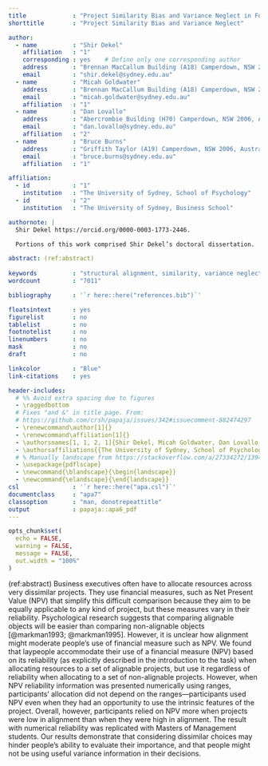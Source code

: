 ```yaml
---
title             : "Project Similarity Bias and Variance Neglect in Forecast Metric Evaluation"
shorttitle        : "Project Similarity Bias and Variance Neglect"

author: 
  - name          : "Shir Dekel"
    affiliation   : "1"
    corresponding : yes    # Define only one corresponding author
    address       : "Brennan MacCallum Building (A18) Camperdown, NSW 2006, Australia"
    email         : "shir.dekel@sydney.edu.au"
  - name          : "Micah Goldwater"
    address       : "Brennan MacCallum Building (A18) Camperdown, NSW 2006, Australia"
    email         : "micah.goldwater@sydney.edu.au"
    affiliation   : "1"
  - name          : "Dan Lovallo"
    address       : "Abercrombie Building (H70) Camperdown, NSW 2006, Australia"
    email         : "dan.lovallo@sydney.edu.au"
    affiliation   : "2"
  - name          : "Bruce Burns"
    address       : "Griffith Taylor (A19) Camperdown, NSW 2006, Australia"
    email         : "bruce.burns@sydney.edu.au"
    affiliation   : "1"

affiliation:
  - id            : "1"
    institution   : "The University of Sydney, School of Psychology"
  - id            : "2"
    institution   : "The University of Sydney, Business School"

authornote: |
  Shir Dekel https://orcid.org/0000-0003-1773-2446.  

  Portions of this work comprised Shir Dekel’s doctoral dissertation.

abstract: (ref:abstract)
  
keywords          : "structural alignment, similarity, variance neglect, Net Present Value, capital allocation"
wordcount         : "7011"

bibliography      : '`r here::here("references.bib")`'

floatsintext      : yes
figurelist        : no
tablelist         : no
footnotelist      : no
linenumbers       : no
mask              : no
draft             : no

linkcolor         : "Blue"
link-citations    : yes

header-includes:
  # %% Avoid extra spacing due to figures
  - \raggedbottom
  # Fixes "and &" in title page. From:
  # https://github.com/crsh/papaja/issues/342#issuecomment-882474297
  - \renewcommand\author[1]{}
  - \renewcommand\affiliation[1]{}
  - \authorsnames[1, 1, 2, 1]{Shir Dekel, Micah Goldwater, Dan Lovallo, Bruce Burns}
  - \authorsaffiliations{{The University of Sydney, School of Psychology}, {The University of Sydney, Business School}}
  # % Manually landscape from https://stackoverflow.com/a/27334272/13945974
  - \usepackage{pdflscape}
  - \newcommand{\blandscape}{\begin{landscape}}
  - \newcommand{\elandscape}{\end{landscape}}
csl               : '`r here::here("apa.csl")`'
documentclass     : "apa7"
classoption       : "man, donotrepeattitle"
output            : papaja::apa6_pdf
---
```


```r
opts_chunk$set(
  echo = FALSE,
  warning = FALSE,
  message = FALSE,
  out.width = "100%"
)
```

(ref:abstract) Business executives often have to allocate resources across very
dissimilar projects. They use financial measures, such as Net Present Value
(NPV) that simplify this difficult comparison because they aim to be equally
applicable to any kind of project, but these measures vary in their reliability.
Psychological research suggests that comparing alignable objects will be easier
than comparing non-alignable objects [@markman1993; @markman1995]. However, it
is unclear how alignment might moderate people's use of financial measure such
as NPV. We found that laypeople accommodate their use of a financial measure
(NPV) based on its reliability (as explicitly described in the introduction to
the task) when allocating resources to a set of alignable projects, but use it
regardless of reliability when allocating to a set of non-alignable projects.
However, when NPV reliability information was presented numerically using
ranges, participants' allocation did not depend on the ranges---participants
used NPV even when they had an opportunity to use the intrinsic features of the
project. Overall, however, participants relied on NPV more when projects were
low in alignment than when they were high in alignment. The result with
numerical reliability was replicated with Masters of Management students. Our
results demonstrate that considering dissimilar choices may hinder people's
ability to evaluate their importance, and that people might not be using useful
variance information in their decisions.

